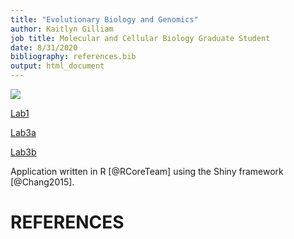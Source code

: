 ```yaml
---
title: "Evolutionary Biology and Genomics"
author: Kaitlyn Gilliam
job title: Molecular and Cellular Biology Graduate Student
date: 8/31/2020
bibliography: references.bib
output: html_document
---
```

![](images/Presentation1.tiff)

[Lab1](Lab1_katiegilliam.html)

[Lab3a](Lab3/Lab3a.html)

[Lab3b](Lab3/Lab3b.html)

Application written in R [@RCoreTeam] using the Shiny framework [@Chang2015].

# REFERENCES